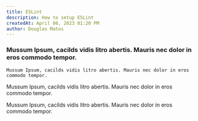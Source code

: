 ```yaml
---
title: ESLint
description: How to setup ESLint
createdAt: April 06, 2023 01:20 PM
author: Douglas Matos
---
```


### Mussum Ipsum, cacilds vidis litro abertis. Mauris nec dolor in eros commodo tempor.

```
Mussum Ipsum, cacilds vidis litro abertis. Mauris nec dolor in eros commodo tempor.
```


Mussum Ipsum, cacilds vidis litro abertis. Mauris nec dolor in eros commodo tempor.

Mussum Ipsum, cacilds vidis litro abertis. Mauris nec dolor in eros commodo tempor.

